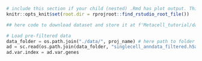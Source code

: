 ```r
# include this section if your child (nested) .Rmd has plot output. This make sure that plot is saved in correct location and displayed in rendered book. Mb not the best solution, but it works :) 
knitr::opts_knit$set(root.dir = rprojroot::find_rstudio_root_file())
```

```bash
## here code to download dataset and store it at f'Metacell_tutorial/data/{proj_name}/singlecell_anndata_filtered.h5ad'
```


```python
# Load pre-filtered data
data_folder = os.path.join("./data/", proj_name) # here path to folder with adata
ad = sc.read(os.path.join(data_folder, "singlecell_anndata_filtered.h5ad"))
ad.var.index = ad.var.genes
```

